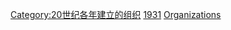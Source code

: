 {{Commons cat|Organizations established in 1931}}
{{Cat topic in year|topic=建立的組織|year=1931}}

[[Category:20世纪各年建立的组织|Category:20世纪各年建立的组织]]
[[Category:1930年代建立的組織|1931]]
[[Category:1931年建立|Organizations]]